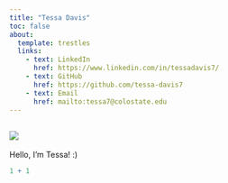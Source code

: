 ```yaml
---
title: "Tessa Davis"
toc: false
about:
  template: trestles
  links:
    - text: LinkedIn
      href: https://www.linkedin.com/in/tessadavis7/
    - text: GitHub
      href: https://github.com/tessa-davis7
    - text: Email
      href: mailto:tessa7@colostate.edu
---
```


![](images/clipboard-2090484452.png)
---

Hello, I'm Tessa! :)

```r
1 + 1
```
